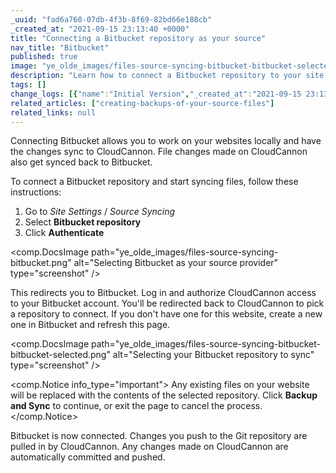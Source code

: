 ```yaml
---
_uuid: "fad6a760-07db-4f3b-8f69-82bd66e188cb"
_created_at: "2021-09-15 23:13:40 +0000"
title: "Connecting a Bitbucket repository as your source"
nav_title: "Bitbucket"
published: true
image: "ye_olde_images/files-source-syncing-bitbucket-bitbucket-selected.png"
description: "Learn how to connect a Bitbucket repository to your site with CloudCannon."
tags: []
change_logs: [{"name":"Initial Version","_created_at":"2021-09-15 23:13:40 +0000"},{"name":"Review content and added new screenshots","_created_at":"2021-09-29 01:34:50 +0000"}]
related_articles: ["creating-backups-of-your-source-files"]
related_links: null
---
```


Connecting Bitbucket allows you to work on your websites locally and have the changes sync to CloudCannon. File changes made on CloudCannon also get synced back to Bitbucket.

To connect a Bitbucket repository and start syncing files, follow these instructions:

1. Go to *Site Settings* / *Source Syncing*
2. Select **Bitbucket repository**
3. Click **Authenticate**

<comp.DocsImage path="ye_olde_images/files-source-syncing-bitbucket.png" alt="Selecting Bitbucket as your source provider" type="screenshot" />

This redirects you to Bitbucket. Log in and authorize CloudCannon access to your Bitbucket account. You'll be redirected back to CloudCannon to pick a repository to connect. If you don't have one for this website, create a new one in Bitbucket and refresh this page.

<comp.DocsImage path="ye_olde_images/files-source-syncing-bitbucket-bitbucket-selected.png" alt="Selecting your Bitbucket repository to sync" type="screenshot" />

<comp.Notice info_type="important">
  Any existing files on your website will be replaced with the contents of the selected repository. Click **Backup and Sync** to continue, or exit the page to cancel the process.
</comp.Notice>

Bitbucket is now connected. Changes you push to the Git repository are pulled in by CloudCannon. Any changes made on CloudCannon are automatically committed and pushed.
